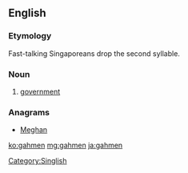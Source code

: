 ==English==

===Etymology===
Fast-talking Singaporeans drop the second syllable.

===Noun===
{{en-noun}}

# {{context|Singapore|lang=en}} [[government]]

===Anagrams===
* [[Meghan#English|Meghan]]

[[Category:Singlish]]

[[ko:gahmen]]
[[mg:gahmen]]
[[ja:gahmen]]